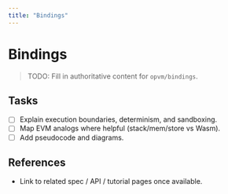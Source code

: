 ```yaml
---
title: "Bindings"
---
```


# Bindings

> TODO: Fill in authoritative content for `opvm/bindings`.

## Tasks
- [ ] Explain execution boundaries, determinism, and sandboxing.
- [ ] Map EVM analogs where helpful (stack/mem/store vs Wasm).
- [ ] Add pseudocode and diagrams.

## References
- Link to related spec / API / tutorial pages once available.
